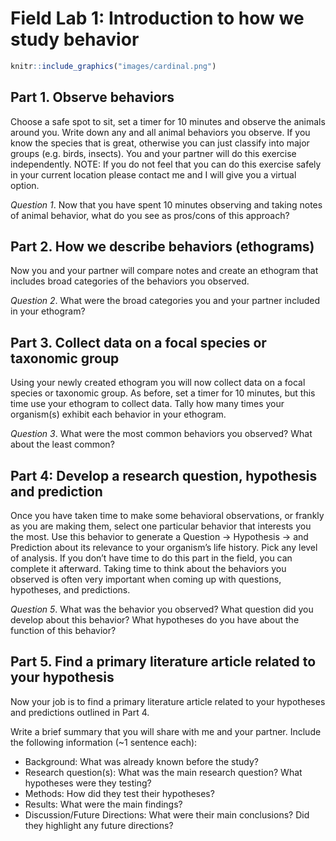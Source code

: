 # Field Lab 1: Introduction to how we study behavior {-}

```r
knitr::include_graphics("images/cardinal.png")

```

## Part 1. Observe behaviors {-}

Choose a safe spot to sit, set a timer for 10 minutes and observe the animals around you. Write down any and all animal behaviors you observe. If you know the species that is great, otherwise you can just classify into major groups (e.g. birds, insects). You and your partner will do this exercise independently. NOTE: If you do not feel that you can do this exercise safely in your current location please contact me and I will give you a virtual option.

*Question 1*. Now that you have spent 10 minutes observing and taking notes of animal behavior, what do you see as pros/cons of this approach?

 
## Part 2. How we describe behaviors (ethograms) {-}

Now you and your partner will compare notes and create an ethogram that includes broad categories of the behaviors you observed. 

*Question 2*. What were the broad categories you and your partner included in your ethogram?

## Part 3. Collect data on a focal species or taxonomic group {-}

Using your newly created ethogram you will now collect data on a focal species or taxonomic group. As before, set a timer for 10 minutes, but this time use your ethogram to collect data. Tally how many times your organism(s) exhibit each behavior in your ethogram.

*Question 3*. What were the most common behaviors you observed? What about the least common?


## Part 4: Develop a research question, hypothesis and prediction {-}

Once you have taken time to make some behavioral observations, or frankly as you are making them, select one particular behavior that interests you the most. Use this behavior to generate a Question -> Hypothesis -> and Prediction about its relevance to your organism’s life history. Pick any level of analysis. If you don’t have time to do this part in the field, you can complete it afterward. Taking time to think about the behaviors you observed is often very important when coming up with questions, hypotheses, and predictions.

*Question 5*. What was the behavior you observed? What question did you develop about this behavior? What hypotheses do you have about the function of this behavior?

 
## Part 5. Find a primary literature article related to your hypothesis {-}

Now your job is to find a primary literature article related to your hypotheses and predictions outlined in Part 4.

Write a brief summary that you will share with me and your partner. Include the following information (~1 sentence each):

- Background: What was already known before the study?
- Research question(s): What was the main research question? What hypotheses were they testing?
- Methods: How did they test their hypotheses?
- Results: What were the main findings?
- Discussion/Future Directions: What were their main conclusions? Did they highlight any future directions?